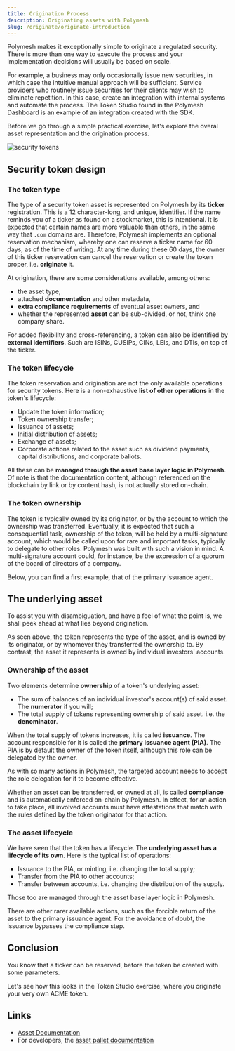 ```yaml
---
title: Origination Process
description: Originating assets with Polymesh
slug: /originate/originate-introduction
---
```



Polymesh makes it exceptionally simple to originate a regulated security. There is more than one way to execute the process and your implementation decisions will usually be based on scale.

For example, a business may only occasionally issue new securities, in which case the intuitive manual approach will be sufficient. Service providers who routinely issue securities for their clients may wish to eliminate repetition. In this case, create an integration with internal systems and automate the process. The Token Studio found in the Polymesh Dashboard is an example of an integration created with the SDK.

Before we go through a simple practical exercise, let's explore the overal asset representation and the origination process.

![security tokens](images/security_tokens.png)

## Security token design

### The token type

The type of a security token asset is represented on Polymesh by its **ticker** registration. This is a 12 character-long, and unique, identifier.  If the name reminds you of a ticker as found on a stockmarket, this is intentional. It is expected that certain names are more valuable than others, in the same way that `.com` domains are. Therefore, Polymesh implements an optional reservation mechanism, whereby one can reserve a ticker name for 60 days, as of the time of writing. At any time during these 60 days, the owner of this ticker reservation can cancel the reservation or create the token proper, i.e. **originate** it.

At origination, there are some considerations available, among others:

* the asset type,
* attached **documentation** and other metadata,
* **extra compliance requirements** of eventual asset owners, and
* whether the represented **asset** can be sub-divided, or not, think one company share.

For added flexibility and cross-referencing, a token can also be identified by **external identifiers**. Such are ISINs, CUSIPs, CINs, LEIs, and DTIs, on top of the ticker.

### The token lifecycle

The token reservation and origination are not the only available operations for security tokens. Here is a non-exhaustive **list of other operations** in the token's lifecycle:

* Update the token information;
* Token ownership transfer;
* Issuance of assets;
* Initial distribution of assets;
* Exchange of assets;
* Corporate actions related to the asset such as dividend payments, capital distributions, and corporate ballots.

All these can be **managed through the asset base layer logic in Polymesh**. Of note is that the documentation content, although referenced on the blockchain by link or by content hash, is not actually stored on-chain.

### The token ownership

The token is typically owned by its originator, or by the account to which the ownership was transferred. Eventually, it is expected that such a consequential task, ownership of the token, will be held by a multi-signature account, which would be called upon for rare and important tasks, typically to delegate to other roles. Polymesh was built with such a vision in mind. A multi-signature account could, for instance, be the expression of a quorum of the board of directors of a company.

<HighlightBox type="info">

Below, you can find a first example, that of the primary issuance agent.

</HighlightBox>

## The underlying asset

To assist you with disambiguation, and have a feel of what the point is, we shall peek ahead at what lies beyond origination.

As seen above, the token represents the type of the asset, and is owned by its originator, or by whomever they transferred the ownership to. By contrast, the asset it represents is owned by individual investors' accounts.

### Ownership of the asset

Two elements determine **ownership** of a token's underlying asset:

* The sum of balances of an individual investor's account(s) of said asset. The **numerator** if you will;
* The total supply of tokens representing ownership of said asset. i.e. the **denominator**.

When the total supply of tokens increases, it is called **issuance**. The account responsible for it is called the **primary issuance agent (PIA)**. The PIA is by default the owner of the token itself, although this role can be delegated by the owner.

As with so many actions in Polymesh, the targeted account needs to accept the role delegation for it to become effective.

<HighlightBox type="info">

Whether an asset can be transferred, or owned at all, is called **compliance** and is automatically enforced on-chain by Polymesh. In effect, for an action to take place, all involved accounts must have attestations that match with the rules defined by the token originator for that action.

</HighlightBox>

### The asset lifecycle

We have seen that the token has a lifecycle. The **underlying asset has a lifecycle of its own**. Here is the typical list of operations:

* Issuance to the PIA, or minting, i.e. changing the total supply;
* Transfer from the PIA to other accounts;
* Transfer between accounts, i.e. changing the distribution of the supply.

Those too are managed through the asset base layer logic in Polymesh.

There are other rarer available actions, such as the forcible return of the asset to the primary issuance agent. For the avoidance of doubt, the issuance bypasses the compliance step.

## Conclusion

You know that a ticker can be reserved, before the token be created with some parameters.

Let's see how this looks in the Token Studio exercise, where you originate your very own ACME token.

## Links

* [Asset Documentation](/polymesh-docs/primitives/assets/)
* For developers, the [asset pallet documentation](https://docs.polymesh.live/pallet_asset/index.html)
